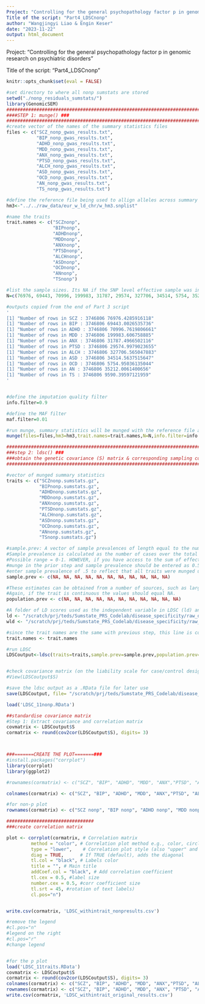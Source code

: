 ---
Project: "Controlling for the general psychopathology factor p in genomic research on psychiatric disorders"
Title of the script: "Part4_LDSCnonp"
author: "Wangjingyi Liao & Engin Keser"
date: "2023-11-22"
output: html_document
---

Project: "Controlling for the general psychopathology factor p in genomic research on psychiatric disorders"

Title of the script: "Part4_LDSCnonp"

```{r setup, include=FALSE}
knitr::opts_chunk$set(eval = FALSE)
```


```{r}
#set directory to where all nonp sumstats are stored
setwd("./nonp_residuals_sumstats/")
library(GenomicSEM)
############################################################################################################
####STEP 1: munge() ###
############################################################################################################
#create vector of the names of the summary statistics files
files <- c("SCZ_nonp_gwas_results.txt",
           "BIP_nonp_gwas_results.txt",
           "ADHD_nonp_gwas_results.txt",
           "MDD_nonp_gwas_results.txt", 
           "ANX_nonp_gwas_results.txt",
           "PTSD_nonp_gwas_results.txt",
           "ALCH_nonp_gwas_results.txt", 
           "ASD_nonp_gwas_results.txt", 
           "OCD_nonp_gwas_results.txt", 
           "AN_nonp_gwas_results.txt",
           "TS_nonp_gwas_results.txt")

#define the reference file being used to allign alleles across summary stats, this is the hapmap3 reference panel which has less SNP but better LD estimation apparently. 
hm3<-"../../raw_data/eur_w_ld_chr/w_hm3.snplist"

#name the traits 
trait.names <- c("SCZnonp", 
                 "BIPnonp", 
                 "ADHDnonp",
                 "MDDnonp", 
                 "ANXnonp", 
                 "PTSDnonp", 
                 "ALCHnonp", 
                 "ASDnonp", 
                 "OCDnonp", 
                 "ANnonp", 
                 "TSnonp")

#list the sample sizes. Its NA if the SNP level effective sample was included in the file
N=c(76976, 69443, 70996, 199983, 31787, 29574, 327706, 34514, 5754, 35212, 9590)

#outputs copied from the end of Part 3 script
'
[1] "Number of rows in SCZ : 3746806 76976.4285916118"                                                                               
[1] "Number of rows in BIP : 3746806 69443.0026535736"                                                                               
[1] "Number of rows in ADHD : 3746806 70996.7619806661"                                                                              
[1] "Number of rows in MDD : 3746806 199983.606758885"                                                                               
[1] "Number of rows in ANX : 3746806 31787.4966502116"                                                                               
[1] "Number of rows in PTSD : 3746806 29574.9979023655"
[1] "Number of rows in ALCH : 3746806 327706.565047883"    
[1] "Number of rows in ASD : 3746806 34514.5637515647"                                                                               
[1] "Number of rows in OCD : 3746806 5754.95036135044"      
[1] "Number of rows in AN : 3746806 35212.0061400656"                                                                                
[1] "Number of rows in TS : 3746806 9590.39597121959" 
'


#define the imputation quality filter
info.filter=0.9

#define the MAF filter
maf.filter=0.01

#run munge, summary statistics will be munged with the reference file and saved as xxx.sumstats.gz in the current work dir. 
munge(files=files,hm3=hm3,trait.names=trait.names,N=N,info.filter=info.filter,maf.filter=maf.filter)

############################################################################################################
###step 2: ldsc() ###
###obtain the genetic covariance (S) matrix & corresponding sampling covariance matrix (V)
############################################################################################################

#vector of munged summary statistics
traits <- c("SCZnonp.sumstats.gz", 
            "BIPnonp.sumstats.gz", 
            "ADHDnonp.sumstats.gz", 
            "MDDnonp.sumstats.gz", 
            "ANXnonp.sumstats.gz",
            "PTSDnonp.sumstats.gz", 
            "ALCHnonp.sumstats.gz", 
            "ASDnonp.sumstats.gz", 
            "OCDnonp.sumstats.gz", 
            "ANnonp.sumstats.gz", 
            "TSnonp.sumstats.gz")

#sample.prev: A vector of sample prevalences of length equal to the number of traits. 
#Sample prevalence is calculated as the number of cases over the total number of participants (i.e., cases + controls). 
#Possible range = 0-1. HOWEVER, if you have access to the sum of effective sample sizes then this should be entered for 
#munge in the prior step and sample prevalence should be entered as 0.5. If the trait is continuous, the values should equal NA.
#enter sample prevalence of .5 to reflect that all traits were munged using the sum of effective sample size
sample.prev <- c(NA, NA, NA, NA, NA, NA, NA, NA, NA, NA, NA)

#These estimates can be obtained from a number of sources, such as large scale epidemiological studies. Possible range = 0-1. 
#Again, if the trait is continuous the values should equal NA.
population.prev <- c(NA, NA, NA, NA, NA, NA, NA, NA, NA, NA, NA)

#A folder of LD scores used as the independent variable in LDSC (ld) and LDSC weights (wld).
ld <- "/scratch/prj/teds/Sumstate_PRS_Codelab/disease_specificity/raw_data/eur_w_ld_chr/"
wld <- "/scratch/prj/teds/Sumstate_PRS_Codelab/disease_specificity/raw_data/eur_w_ld_chr/"

#since the trait names are the same with previous step, this line is commented 
trait.names <- trait.names

#run LDSC
LDSCoutput<-ldsc(traits=traits,sample.prev=sample.prev,population.prev=population.prev,ld=ld,wld=wld,trait.names=trait.names)


#check covariance matrix (on the liability scale for case/control designs)
#View(LDSCoutput$S)

#save the ldsc output as a .RData file for later use
save(LDSCoutput, file= "/scratch/prj/teds/Sumstate_PRS_Codelab/disease_specificity/robustness_check/LDSC_11nonp.RData")


```

```{r}
load('LDSC_11nonp.RData')

##standardise covariance matrix
#Step 1: Extract covariance and correlation matrix
covmatrix <- LDSCoutput$S
cormatrix <- round(cov2cor(LDSCoutput$S), digits= 3)



###=======CREATE THE PLOT=======###
#install.packages("corrplot")
library(corrplot)
library(ggplot2)

#rownames(cormatrix) <- c("SCZ", "BIP", "ADHD", "MDD", "ANX","PTSD", "ALCH", "ASD", "OCD", "AN", "TS")

colnames(cormatrix) <- c("SCZ", "BIP", "ADHD", "MDD", "ANX","PTSD", "ALCH", "ASD", "OCD", "AN", "TS")

#for non-p plot 
rownames(cormatrix) <- c("SCZ nonp", "BIP nonp", "ADHD nonp", "MDD nonp", "ANX nonp", "PTSD nonp", "ALCH nonp", "ASD nonp", "OCD nonp", "AN nonp", "TS nonp")

################################
###create correlation matrix

plot <- corrplot(cormatrix, # Correlation matrix
         method = "color", # Correlation plot method e.g., color, circle
         type = "lower",    # Correlation plot style (also "upper" and "lower")
         diag = TRUE,      # If TRUE (default), adds the diagonal
         tl.col = "black", # Labels color
         title = "", # Main title
         addCoef.col = "black", # Add correlation coefficient
         tl.cex = 0.5, #label size
         number.cex = 0.5, #corr coefficient size
         tl.srt = 45, #rotation of text labels) 
         cl.pos="n")


write.csv(cormatrix, 'LDSC_withintrait_nonpresults.csv')

#remove the legend
#cl.pos="n"
#legend on the right
#cl.pos="r"
#change legend


#for the p plot
load('LDSC_11traits.RData')
covmatrix <- LDSCoutput$S
cormatrix <- round(cov2cor(LDSCoutput$S), digits= 3)
colnames(cormatrix) <- c("SCZ", "BIP", "ADHD", "MDD", "ANX","PTSD", "ALCH", "ASD", "OCD", "AN", "TS")
rownames(cormatrix) <- c("SCZ", "BIP", "ADHD", "MDD", "ANX", "PTSD", "ALCH", "ASD", "OCD", "AN", "TS")
write.csv(cormatrix, 'LDSC_withintrait_original_results.csv')



```

